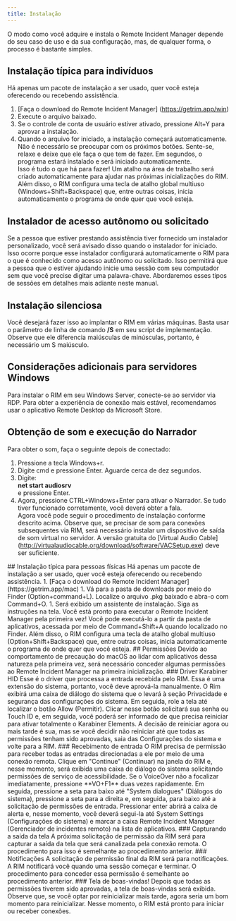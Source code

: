 ```yaml
---
title: Instalação
---
```



O modo como você adquire e instala o Remote Incident Manager depende do seu caso de uso e da sua configuração, mas, de qualquer forma, o processo é bastante simples.
<Windows>
## Instalação típica para indivíduos
Há apenas um pacote de instalação a ser usado, quer você esteja oferecendo ou recebendo assistência.
1. [Faça o download do Remote Incident Manager] (https://getrim.app/win)
1. Execute o arquivo baixado.
1. Se o controle de conta de usuário estiver ativado, pressione Alt+Y para aprovar a instalação.
1. Quando o arquivo for iniciado, a instalação começará automaticamente. Não é necessário se preocupar com os próximos botões. Sente-se, relaxe e deixe que ele faça o que tem de fazer. Em segundos, o programa estará instalado e será iniciado automaticamente.  
Isso é tudo o que há para fazer! Um atalho na área de trabalho será criado automaticamente para ajudar nas próximas inicializações do RIM. Além disso, o RIM configura uma tecla de atalho global multiuso (Windows+Shift+Backspace) que, entre outras coisas, inicia automaticamente o programa de onde quer que você esteja.
## Instalador de acesso autônomo ou solicitado
Se a pessoa que estiver prestando assistência tiver fornecido um instalador personalizado, você será avisado disso quando o instalador for iniciado. Isso ocorre porque esse instalador configurará automaticamente o RIM para o que é conhecido como acesso autônomo ou solicitado. Isso permitirá que a pessoa que o estiver ajudando inicie uma sessão com seu computador sem que você precise digitar uma palavra-chave. Abordaremos esses tipos de sessões em detalhes mais adiante neste manual.
## Instalação silenciosa
Você desejará fazer isso ao implantar o RIM em várias máquinas. Basta usar o parâmetro de linha de comando **/S** em seu script de implementação. Observe que ele diferencia maiúsculas de minúsculas, portanto, é necessário um S maiúsculo.
## Considerações adicionais para servidores Windows
Para instalar o RIM em seu Windows Server, conecte-se ao servidor via RDP. Para obter a experiência de conexão mais estável, recomendamos usar o aplicativo Remote Desktop da Microsoft Store.
## Obtenção de som e execução do Narrador
Para obter o som, faça o seguinte depois de conectado:
1. Pressione a tecla Windows+r.
1. Digite cmd e pressione Enter. Aguarde cerca de dez segundos.
1. Digite:  
**net start audiosrv**  
e pressione Enter.
1. Agora, pressione CTRL+Windows+Enter para ativar o Narrador. Se tudo tiver funcionado corretamente, você deverá obter a fala.  
Agora você pode seguir o procedimento de instalação conforme descrito acima.
Observe que, se precisar de som para conexões subsequentes via RIM, será necessário instalar um dispositivo de saída de som virtual no servidor. A versão gratuita do [Virtual Audio Cable] (http://virtualaudiocable.org/download/software/VACSetup.exe) deve ser suficiente.
</Windows>
<MacOS>
## Instalação típica para pessoas físicas
Há apenas um pacote de instalação a ser usado, quer você esteja oferecendo ou recebendo assistência.
1. [Faça o download do Remote Incident Manager] (https://getrim.app/mac)
1. Vá para a pasta de downloads por meio do Finder (Option+command+L). Localize o arquivo .pkg baixado e abra-o com Command+O.
1. Será exibido um assistente de instalação. Siga as instruções na tela.  
Você está pronto para executar o Remote Incident Manager pela primeira vez! Você pode executá-lo a partir da pasta de aplicativos, acessada por meio de Command+Shift+A quando localizado no Finder. Além disso, o RIM configura uma tecla de atalho global multiuso (Option+Shift+Backspace) que, entre outras coisas, inicia automaticamente o programa de onde quer que você esteja.
## Permissões
Devido ao comportamento de precaução do macOS ao lidar com aplicativos dessa natureza pela primeira vez, será necessário conceder algumas permissões ao Remote Incident Manager na primeira inicialização.
### Driver Karabiner HID
Esse é o driver que processa a entrada recebida pelo RIM. Essa é uma extensão do sistema, portanto, você deve aprová-la manualmente. O Rim exibirá uma caixa de diálogo do sistema que o levará à seção Privacidade e segurança das configurações do sistema. Em seguida, role a tela até localizar o botão Allow (Permitir). Clicar nesse botão solicitará sua senha ou Touch ID e, em seguida, você poderá ser informado de que precisa reiniciar para ativar totalmente o Karabiner Elements. A decisão de reiniciar agora ou mais tarde é sua, mas se você decidir não reiniciar até que todas as permissões tenham sido aprovadas, saia das Configurações do sistema e volte para a RIM.
### Recebimento de entrada
O RIM precisa de permissão para receber todas as entradas direcionadas a ele por meio de uma conexão remota.  
Clique em "Continue" (Continuar) na janela do RIM e, nesse momento, será exibida uma caixa de diálogo do sistema solicitando permissões de serviço de acessibilidade. Se o VoiceOver não a focalizar imediatamente, pressione **VO+F1** duas vezes rapidamente. Em seguida, pressione a seta para baixo até "System dialogues" (Diálogos do sistema), pressione a seta para a direita e, em seguida, para baixo até a solicitação de permissões de entrada. Pressionar enter abrirá a caixa de alerta e, nesse momento, você deverá segui-la até System Settings (Configurações do sistema) e marcar a caixa Remote Incident Manager (Gerenciador de incidentes remoto) na lista de aplicativos.
### Capturando a saída da tela
A próxima solicitação de permissão da RIM será para capturar a saída da tela que será canalizada pela conexão remota. O procedimento para isso é semelhante ao procedimento anterior.
### Notificações
A solicitação de permissão final da RIM será para notificações. A RIM notificará você quando uma sessão começar e terminar. O procedimento para conceder essa permissão é semelhante ao procedimento anterior.
### Tela de boas-vindas!
Depois que todas as permissões tiverem sido aprovadas, a tela de boas-vindas será exibida. Observe que, se você optar por reinicializar mais tarde, agora seria um bom momento para reinicializar. Nesse momento, o RIM está pronto para iniciar ou receber conexões.
</MacOS>
